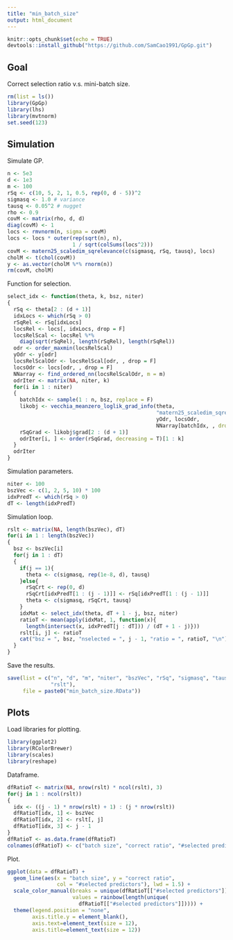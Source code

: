 ```yaml
---
title: "min_batch_size"
output: html_document
---
```


```r
knitr::opts_chunk$set(echo = TRUE)
devtools::install_github("https://github.com/SamCao1991/GpGp.git")
```

## Goal

Correct selection ratio v.s. mini-batch size.
```r
rm(list = ls())
library(GpGp)
library(lhs)
library(mvtnorm)
set.seed(123)
```

## Simulation

Simulate GP.
```r
n <- 5e3
d <- 1e3
m <- 100
rSq <- c(10, 5, 2, 1, 0.5, rep(0, d - 5))^2
sigmasq <- 1.0 # variance
tausq <- 0.05^2 # nugget
rho <- 0.9
covM <- matrix(rho, d, d)
diag(covM) <- 1
locs <- rmvnorm(n, sigma = covM) 
locs <- locs * outer(rep(sqrt(n), n), 
                     1 / sqrt(colSums(locs^2)))
covM <- matern25_scaledim_sqrelevance(c(sigmasq, rSq, tausq), locs)
cholM <- t(chol(covM))
y <- as.vector(cholM %*% rnorm(n))
rm(covM, cholM)
```

Function for selection. 
```r
select_idx <- function(theta, k, bsz, niter)
{
  rSq <- theta[2 : (d + 1)]
  idxLocs <- which(rSq > 0)
  rSqRel <- rSq[idxLocs] 
  locsRel <- locs[, idxLocs, drop = F]
  locsRelScal <- locsRel %*% 
    diag(sqrt(rSqRel), length(rSqRel), length(rSqRel))
  odr <- order_maxmin(locsRelScal)
  yOdr <- y[odr]
  locsRelScalOdr <- locsRelScal[odr, , drop = F]
  locsOdr <- locs[odr, , drop = F]
  NNarray <- find_ordered_nn(locsRelScalOdr, m = m)
  odrIter <- matrix(NA, niter, k)
  for(i in 1 : niter)
  {
    batchIdx <- sample(1 : n, bsz, replace = F)
    likobj <- vecchia_meanzero_loglik_grad_info(theta, 
                                                "matern25_scaledim_sqrelevance",
                                                yOdr, locsOdr, 
                                                NNarray[batchIdx, , drop = F])
    rSqGrad <- likobj$grad[2 : (d + 1)]
    odrIter[i, ] <- order(rSqGrad, decreasing = T)[1 : k]
  }
  odrIter
}
```

Simulation parameters.
```r
niter <- 100
bszVec <- c(1, 2, 5, 10) * 100
idxPredT <- which(rSq > 0)
dT <- length(idxPredT)
```

Simulation loop.
```r
rslt <- matrix(NA, length(bszVec), dT)
for(i in 1 : length(bszVec))
{
  bsz <- bszVec[i]
  for(j in 1 : dT)
  {
    if(j == 1){
      theta <- c(sigmasq, rep(1e-8, d), tausq)
    }else{
      rSqCrt <- rep(0, d)
      rSqCrt[idxPredT[1 : (j - 1)]] <- rSq[idxPredT[1 : (j - 1)]]
      theta <- c(sigmasq, rSqCrt, tausq)
    }
    idxMat <- select_idx(theta, dT + 1 - j, bsz, niter)
    ratioT <- mean(apply(idxMat, 1, function(x){
      length(intersect(x, idxPredT[j : dT])) / (dT + 1 - j)}))
    rslt[i, j] <- ratioT
    cat("bsz = ", bsz, "nselected = ", j - 1, "ratio = ", ratioT, "\n")
  }
}
```

Save the results.
```r
save(list = c("n", "d", "m", "niter", "bszVec", "rSq", "sigmasq", "tausq", 
              "rslt"), 
     file = paste0("min_batch_size.RData"))
```

## Plots

Load libraries for plotting.
```r
library(ggplot2)
library(RColorBrewer)
library(scales)
library(reshape)
```

Dataframe.
```r
dfRatioT <- matrix(NA, nrow(rslt) * ncol(rslt), 3)
for(j in 1 : ncol(rslt))
{
  idx <- ((j - 1) * nrow(rslt) + 1) : (j * nrow(rslt))
  dfRatioT[idx, 1] <- bszVec
  dfRatioT[idx, 2] <- rslt[, j]
  dfRatioT[idx, 3] <- j - 1
}
dfRatioT <- as.data.frame(dfRatioT)
colnames(dfRatioT) <- c("batch size", "correct ratio", "#selected predictors")
```

Plot.
```r
ggplot(data = dfRatioT) +
  geom_line(aes(x = "batch size", y = "correct ratio", 
                col = "#selected predictors"), lwd = 1.5) +
  scale_color_manual(breaks = unique(dfRatioT[["#selected predictors"]]),
                     values = rainbow(length(unique(
                       dfRatioT[["#selected predictors"]])))) +
  theme(legend.position = "none",
        axis.title.y = element_blank(),
        axis.text=element_text(size = 12),
        axis.title=element_text(size = 12))
```









